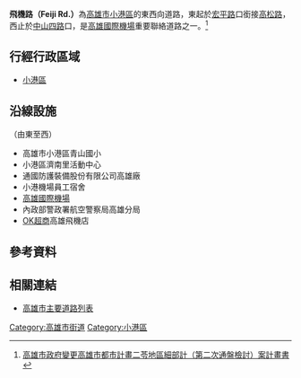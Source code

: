 {{Infobox TwRoad2
|bgcolorh=DARKGREEN
|colorh=white
|code=
|name= 飛機路
|enname= Feiji Rd.
|level= 一般道路
|length=
|sec=
|lastext=
|line=
|start= [[宏平路|宏平路]]、[[高松路|高松路]]
|end= [[中山路_(高雄市區)|中山四路]]
|junc= 
|img=
|cap=
|size=
|left= 
|right= [[高松路|高松路]]
|leftlink= 
|leftdirection= W
|rightlink= 高松路
|rightdirection= E
|SN=
|SNtype=
|SNNum=
|SN2=
|SN2type=
|SN2Num=
|SN3=
|SN3type=
|SN3Num=
}}
'''飛機路（Feiji Rd.）'''為[[高雄市|高雄市]][[小港區|小港區]]的東西向道路，東起於[[宏平路|宏平路]]口銜接[[高松路|高松路]]，西止於[[中山路_(高雄市區)|中山四路]]口，是[[高雄國際機場|高雄國際機場]]重要聯絡道路之一。<ref>[http://urbanebook.kcg.gov.tw/books/wholeway/245/pdf/source/13715244406471.pdf 高雄市政府變更高雄市都市計畫二苓地區細部計（第二次通盤檢討）案計畫書]</ref>
== 行經行政區域 ==
* [[小港區|小港區]]
== 沿線設施 ==
（由東至西）
* 高雄市小港區青山國小
* 小港區濟南里活動中心
* 通國防護裝備股份有限公司高雄廠
* 小港機場員工宿舍
* [[高雄國際機場|高雄國際機場]]
* 內政部警政署航空警察局高雄分局
* [[OK超商|OK超商]]高雄飛機店
== 參考資料 ==
{{Reflist}}
== 相關連結 ==
* [[高雄市主要道路列表|高雄市主要道路列表]]

{{高雄市重要道路}}

[[Category:高雄市街道|Category:高雄市街道]]
[[Category:小港區|Category:小港區]]